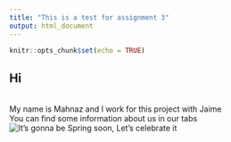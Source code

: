 ```yaml
---
title: "This is a test for assignment 3"
output: html_document
---
```


```r
knitr::opts_chunk$set(echo = TRUE)
```

## Hi
<br>
My name is Mahnaz and I work for this project with Jaime
<br>
You can find some information about us in our tabs
<br>
![It's gonna be Spring soon, Let's celebrate it](/C:/Users/Andover/Desktop/Courses/R/ntres-6100-mahnazsepar/problem_sets/assignment-3-ms3549/Terme.JPG)

